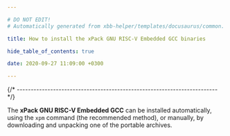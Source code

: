 ```yaml
---

# DO NOT EDIT!
# Automatically generated from xbb-helper/templates/docusaurus/common.

title: How to install the xPack GNU RISC-V Embedded GCC binaries

hide_table_of_contents: true

date: 2020-09-27 11:09:00 +0300

---
```






{/* ------------------------------------------------------------------------ */}

The **xPack GNU RISC-V Embedded GCC** can be installed automatically, using the `xpm` command
(the recommended method), or manually, by downloading and unpacking one of the
portable archives.

<Tabs groupId="operating-systems">
  <TabItem value="windows" label="Windows" default>
    <InstallWindows isWindows="True" label="Windows"/>
  </TabItem>
  <TabItem value="macos" label="macOS">
    <InstallMacOS label="macOS"/>
  </TabItem>
  <TabItem value="linux" label="GNU/Linux">
    <InstallLinux label="GNU/Linux"/>
  </TabItem>
</Tabs>

<Testing/>
